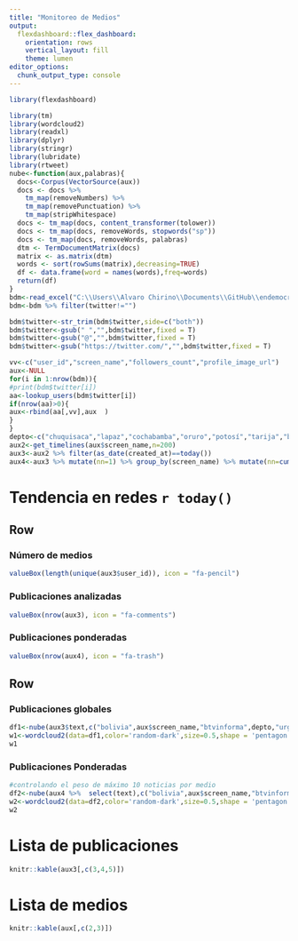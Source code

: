 ```yaml
---
title: "Monitoreo de Medios"
output: 
  flexdashboard::flex_dashboard:
    orientation: rows
    vertical_layout: fill
    theme: lumen
editor_options: 
  chunk_output_type: console
---
```


```r
library(flexdashboard)
```

```r
library(tm)
library(wordcloud2)
library(readxl)
library(dplyr)
library(stringr)
library(lubridate)
library(rtweet)
nube<-function(aux,palabras){
  docs<-Corpus(VectorSource(aux))
  docs <- docs %>%
    tm_map(removeNumbers) %>%
    tm_map(removePunctuation) %>%
    tm_map(stripWhitespace)
  docs <- tm_map(docs, content_transformer(tolower))
  docs <- tm_map(docs, removeWords, stopwords("sp"))
  docs <- tm_map(docs, removeWords, palabras)
  dtm <- TermDocumentMatrix(docs) 
  matrix <- as.matrix(dtm) 
  words <- sort(rowSums(matrix),decreasing=TRUE) 
  df <- data.frame(word = names(words),freq=words)    
  return(df)
}
bdm<-read_excel("C:\\Users\\Alvaro Chirino\\Documents\\GitHub\\endemocracia_redes\\data\\Base_v0.xlsx",1)
bdm<-bdm %>% filter(twitter!="")

bdm$twitter<-str_trim(bdm$twitter,side=c("both"))
bdm$twitter<-gsub(" ","",bdm$twitter,fixed = T)
bdm$twitter<-gsub("@","",bdm$twitter,fixed = T)
bdm$twitter<-gsub("https://twitter.com/","",bdm$twitter,fixed = T)

vv<-c("user_id","screen_name","followers_count","profile_image_url")
aux<-NULL
for(i in 1:nrow(bdm)){
#print(bdm$twitter[i])
aa<-lookup_users(bdm$twitter[i])
if(nrow(aa)>0){
aux<-rbind(aa[,vv],aux  )  
}
}
depto<-c("chuquisaca","lapaz","cochabamba","oruro","potosí","tarija","beni","pando","santacruz")
aux2<-get_timelines(aux$screen_name,n=200)
aux3<-aux2 %>% filter(as_date(created_at)==today())
aux4<-aux3 %>% mutate(nn=1) %>% group_by(screen_name) %>% mutate(nn=cumsum(nn)) %>% filter(nn<10)
```


# Tendencia en redes ``r today()``

Row
-----------------------------------------------------------------------

### Número de medios

```r
valueBox(length(unique(aux3$user_id)), icon = "fa-pencil")
```

### Publicaciones analizadas

```r
valueBox(nrow(aux3), icon = "fa-comments")
```

### Publicaciones ponderadas

```r
valueBox(nrow(aux4), icon = "fa-trash")
```

Row
-----------------------------------------------------------------------

### Publicaciones globales

```r
df1<-nube(aux3$text,c("bolivia",aux$screen_name,"btvinforma",depto,"urgentebo"))
w1<-wordcloud2(data=df1,color='random-dark',size=0.5,shape = 'pentagon')
w1
```

### Publicaciones Ponderadas

```r
#controlando el peso de máximo 10 noticias por medio
df2<-nube(aux4 %>%  select(text),c("bolivia",aux$screen_name,"btvinforma",depto,"urgentebo","erboldigital"))
w2<-wordcloud2(data=df2,color='random-dark',size=0.5,shape = 'pentagon')
w2
```


# Lista de publicaciones

```r
knitr::kable(aux3[,c(3,4,5)])
```

# Lista de medios

```r
knitr::kable(aux[,c(2,3)])
```
